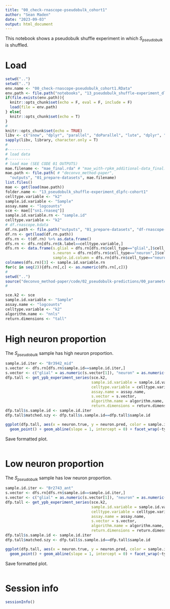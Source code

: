 ```yaml
---
title: "00_check-rnascope-pseudobulk_cohort1"
author: "Sean Maden"
date: "2023-09-03"
output: html_document
---
```


This notebook shows a pseudobulk shuffle experiment in which $S_{pseudobulk}$ is shuffled.

# Load

```r
setwd("..")
setwd("..")
env.name <- "00_check-rnascope-pseudobulk_cohort1.RData"
env.path <- file.path("notebooks", "13_pseudobulk_shuffle-experiment_dlpfc-cohort1", env.name)
if(file.exists(env.path)){
  knitr::opts_chunk$set(echo = F, eval = F, include = F)
  load(file = env.path)
} else{
  knitr::opts_chunk$set(echo = T)
}
# 
knitr::opts_chunk$set(echo = TRUE)
libv <- c("snow", "dplyr", "parallel", "doParallel", "lute", "dplyr", "scuttle")
sapply(libv, library, character.only = T)
# 
#----------
# load data
#----------
# load mae (SEE CODE 01 OUTPUTS)
mae.filename <- "mae_final.rda" # "mae_with-rpkm_additional-data_final.rda"
mae.path <- file.path( # "deconvo_method-paper", 
  "outputs", "01_prepare-datasets", mae.filename)
list.files()
mae <- get(load(mae.path))
folder.name <- "13_pseudobulk_shuffle-experiment_dlpfc-cohort1"
celltype.variable <- "k2"
sample.id.variable <- "Sample"
assay.name <- "logcounts"
sce <- mae[["sn1.rnaseq"]]
sample.id.variable.rn <- "sample.id"
celltype.variable <- "k2"
# df.rnascope.kdata
df.rn.path <- file.path("outputs", "01_prepare-datasets", "df-rnascope-info_cohort1.rda")
df.rn <- get(load(df.rn.path))
dfs.rn <- t(df.rn) %>% as.data.frame()
dfs.rn <- dfs.rn[dfs.rn$k.label==celltype.variable,]
dfs.rn <- data.frame(s.glial = dfs.rn[dfs.rn$cell_type=="glial",]$cell_size,
                     s.neuron = dfs.rn[dfs.rn$cell_type=="neuron",]$cell_size,
                     sample.id.column = dfs.rn[dfs.rn$cell_type=="neuron",]$sample_id)
colnames(dfs.rn)[3] <- sample.id.variable.rn
for(c in seq(2)){dfs.rn[,c] <- as.numeric(dfs.rn[,c])}
# 
setwd("..")
source("deconvo_method-paper/code/02_pseudobulk-predictions/00_parameters-pseudobulk.R")
# 
```

```r
sce.k2 <- sce
sample.id.variable <- "Sample"
assay.name <- "logcounts"
celltype.variable <- "k2"
algorithm.name <- "nnls"
return.dimensions <- "tall"
```

# High neuron proportion

The $S_{pseudobulk}$ sample has high neuron proportion.

```r
sample.id.iter <- "Br3942_mid"
s.vector <- dfs.rn[dfs.rn$sample.id==sample.id.iter,]
s.vector <- c("glial" = as.numeric(s.vector[1]), "neuron" = as.numeric(s.vector[2]))
dfp.tall <- get_ypb_experiment_series(sce.k2, 
                                      sample.id.variable = sample.id.variable,
                                      celltype.variable = celltype.variable, 
                                      assay.name = assay.name,
                                      s.vector = s.vector,
                                      algorithm.name = algorithm.name, 
                                      return.dimensions = return.dimensions)
dfp.tall$s.sample.id <- sample.id.iter
dfp.tall$matched.szy <- dfp.tall$s.sample.id==dfp.tall$sample.id
```

```r
ggplot(dfp.tall, aes(x = neuron.true, y = neuron.pred, color = sample.id, size = matched.szy)) + 
  geom_point() + geom_abline(slope = 1, intercept = 0) + facet_wrap(~type)
```

Save formatted plot.

```r
```

# Low neuron proportion

The $S_{pseudobulk}$ sample has low neuron proportion.

```r
sample.id.iter <- "Br2743_ant"
s.vector <- dfs.rn[dfs.rn$sample.id==sample.id.iter,]
s.vector <- c("glial" = as.numeric(s.vector[1]), "neuron" = as.numeric(s.vector[2]))
dfp.tall <- get_ypb_experiment_series(sce.k2, 
                                      sample.id.variable = sample.id.variable,
                                      celltype.variable = celltype.variable, 
                                      assay.name = assay.name,
                                      s.vector = s.vector,
                                      algorithm.name = algorithm.name, 
                                      return.dimensions = return.dimensions)
dfp.tall$s.sample.id <- sample.id.iter
dfp.tall$matched.szy <- dfp.tall$s.sample.id==dfp.tall$sample.id
```

```r
ggplot(dfp.tall, aes(x = neuron.true, y = neuron.pred, color = sample.id, size = matched.szy)) + 
  geom_point() + geom_abline(slope = 1, intercept = 0) + facet_wrap(~type)
```

Save formatted plot.

```r
```

# Session info

```r
sessionInfo()
```